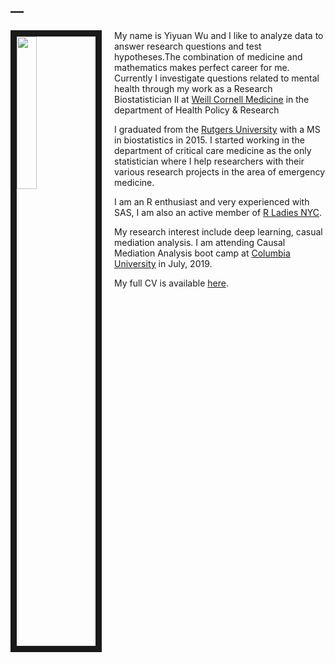 ---
---

<link rel="stylesheet" href="styles.css" type="text/css">

<img src="images/yiyuan_may2019.JPG" style="width:25%; border:10px solid; margin-right: 20px" align="left">

My name is Yiyuan Wu and I like to analyze data to answer research questions and test hypotheses.The combination of medicine and mathematics makes perfect career for me. Currently I investigate questions related to mental health through my work as a Research Biostatistician II at [Weill Cornell Medicine](http://hpr.weill.cornell.edu/divisions/hpe/) in the department of Health Policy & Research 

I graduated from the [Rutgers University](https://stat.rutgers.edu/) with a MS in biostatistics in 2015. I started working in the department of critical care medicine as the only statistician where I help researchers with their various research projects in the area of emergency medicine. 

I am an R enthusiast and very experienced with SAS, I am also an active member of [R Ladies NYC](http://www.rladiesnyc.org/). 


My research interest include deep learning, casual mediation analysis. I am attending Causal Mediation Analysis boot camp at [Columbia University](https://www.mailman.columbia.edu/research/) in July, 2019.

My full CV is available [here](files/Wu_CV_April2019.pdf).

